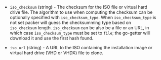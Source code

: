 <!-- Code generated from the comments of the ISOConfig struct in common/iso_config.go; DO NOT EDIT MANUALLY -->

- `iso_checksum` (string) - The checksum for the ISO file or virtual hard drive file. The algorithm
  to use when computing the checksum can be optionally specified with
  `iso_checksum_type`. When `iso_checksum_type` is not set packer will
  guess the checksumming type based on `iso_checksum` length.
  `iso_checksum` can be also be a file or an URL, in which case
  `iso_checksum_type` must be set to `file`; the go-getter will download
  it and use the first hash found.

- `iso_url` (string) - A URL to the ISO containing the installation image or virtual hard drive
  (VHD or VHDX) file to clone.

